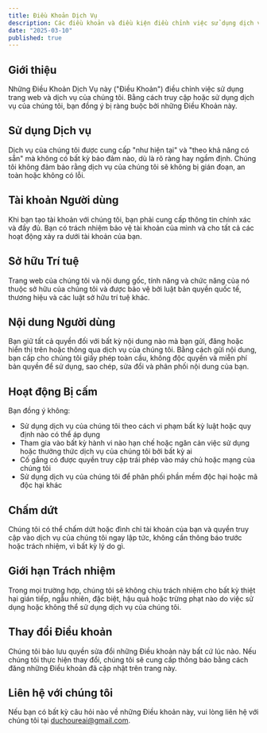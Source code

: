 ```yaml
---
title: Điều Khoản Dịch Vụ
description: Các điều khoản và điều kiện điều chỉnh việc sử dụng dịch vụ của chúng tôi
date: "2025-03-10"
published: true
---
```


## Giới thiệu

Những Điều Khoản Dịch Vụ này ("Điều Khoản") điều chỉnh việc sử dụng trang web và dịch vụ của chúng tôi. Bằng cách truy cập hoặc sử dụng dịch vụ của chúng tôi, bạn đồng ý bị ràng buộc bởi những Điều Khoản này.

## Sử dụng Dịch vụ

Dịch vụ của chúng tôi được cung cấp "như hiện tại" và "theo khả năng có sẵn" mà không có bất kỳ bảo đảm nào, dù là rõ ràng hay ngầm định. Chúng tôi không đảm bảo rằng dịch vụ của chúng tôi sẽ không bị gián đoạn, an toàn hoặc không có lỗi.

## Tài khoản Người dùng

Khi bạn tạo tài khoản với chúng tôi, bạn phải cung cấp thông tin chính xác và đầy đủ. Bạn có trách nhiệm bảo vệ tài khoản của mình và cho tất cả các hoạt động xảy ra dưới tài khoản của bạn.

## Sở hữu Trí tuệ

Trang web của chúng tôi và nội dung gốc, tính năng và chức năng của nó thuộc sở hữu của chúng tôi và được bảo vệ bởi luật bản quyền quốc tế, thương hiệu và các luật sở hữu trí tuệ khác.

## Nội dung Người dùng

Bạn giữ tất cả quyền đối với bất kỳ nội dung nào mà bạn gửi, đăng hoặc hiển thị trên hoặc thông qua dịch vụ của chúng tôi. Bằng cách gửi nội dung, bạn cấp cho chúng tôi giấy phép toàn cầu, không độc quyền và miễn phí bản quyền để sử dụng, sao chép, sửa đổi và phân phối nội dung của bạn.

## Hoạt động Bị cấm

Bạn đồng ý không:

- Sử dụng dịch vụ của chúng tôi theo cách vi phạm bất kỳ luật hoặc quy định nào có thể áp dụng
- Tham gia vào bất kỳ hành vi nào hạn chế hoặc ngăn cản việc sử dụng hoặc thưởng thức dịch vụ của chúng tôi bởi bất kỳ ai
- Cố gắng có được quyền truy cập trái phép vào máy chủ hoặc mạng của chúng tôi
- Sử dụng dịch vụ của chúng tôi để phân phối phần mềm độc hại hoặc mã độc hại khác

## Chấm dứt

Chúng tôi có thể chấm dứt hoặc đình chỉ tài khoản của bạn và quyền truy cập vào dịch vụ của chúng tôi ngay lập tức, không cần thông báo trước hoặc trách nhiệm, vì bất kỳ lý do gì.

## Giới hạn Trách nhiệm

Trong mọi trường hợp, chúng tôi sẽ không chịu trách nhiệm cho bất kỳ thiệt hại gián tiếp, ngẫu nhiên, đặc biệt, hậu quả hoặc trừng phạt nào do việc sử dụng hoặc không thể sử dụng dịch vụ của chúng tôi.

## Thay đổi Điều khoản

Chúng tôi bảo lưu quyền sửa đổi những Điều khoản này bất cứ lúc nào. Nếu chúng tôi thực hiện thay đổi, chúng tôi sẽ cung cấp thông báo bằng cách đăng những Điều khoản đã cập nhật trên trang này.

## Liên hệ với chúng tôi

Nếu bạn có bất kỳ câu hỏi nào về những Điều khoản này, vui lòng liên hệ với chúng tôi tại duchoureai@gmail.com.
